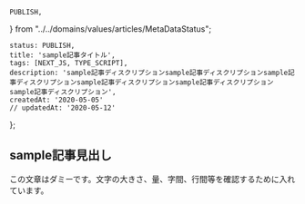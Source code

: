     PUBLISH,
} from "../../domains/values/articles/MetaDataStatus";

    status: PUBLISH,
    title: 'sample記事タイトル',
    tags: [NEXT_JS, TYPE_SCRIPT],
    description: 'sample記事ディスクリプションsample記事ディスクリプションsample記事ディスクリプションsample記事ディスクリプションsample記事ディスクリプションsample記事ディスクリプション',
    createdAt: '2020-05-05'
    // updatedAt: '2020-05-12'
};

## sample記事見出し
この文章はダミーです。文字の大きさ、量、字間、行間等を確認するために入れています。
